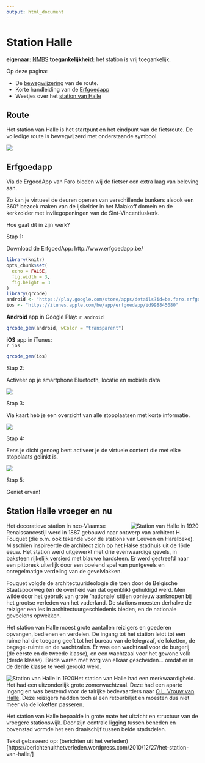 ```yaml
---
output: html_document
---
```


# Station Halle

**eigenaar:** [NMBS](https://www.b-rail.be)
**toegankelijkheid:** het station is vrij toegankelijk.

Op deze pagina:

- De [bewegwijzering](#wegwijzer) van de route.
- Korte handleiding van de [Erfgoedapp](#erfgoedapp)
- Weetjes over het [station van Halle](#station)

## Route {#wegwijzer}

Het station van Halle is het startpunt en het eindpunt van de fietsroute. De volledige route is bewegwijzerd met onderstaande symbool.

![](images/wegwijzer.png)

## Erfgoedapp {#erfgoedapp}

Via de ErgoedApp van Faro bieden wij de fietser een extra laag van beleving aan.

Zo kan je virtueel de deuren openen van verschillende bunkers alsook een 360° bezoek maken van de ijskelder in het Malakoff domein en de kerkzolder met invliegopeningen van de Sint-Vincentiuskerk.

Hoe gaat dit in zijn werk?

Stap 1:

Download de ErfgoedApp:
http://www.erfgoedapp.be/

```r
library(knitr)
opts_chunk$set(
  echo = FALSE,
  fig.width = 3,
  fig.height = 3
)
library(qrcode)
android <- "https://play.google.com/store/apps/details?id=be.faro.erfgoedapp"
ios <- "https://itunes.apple.com/be/app/erfgoedapp/id998845080"
```

**Android** app in Google Play: 
`r android`  
```r
qrcode_gen(android, wColor = "transparent")
```

**iOS** app in iTunes:  
`r ios`  
```r
qrcode_gen(ios)
```

Stap 2:

Activeer op je smartphone Bluetooth, locatie en mobiele data

![](images/erfgoedapp_instellingen.png) 

Stap 3:

Via kaart heb je een overzicht van alle stopplaatsen met korte informatie.

![](images/erfgoedapp_kaart.png)

Stap 4:

Eens je dicht genoeg bent activeer je de virtuele content die met elke stopplaats gelinkt is.

![](images/erfgoedapp_locatie.png)

Stap 5:

Geniet ervan!

## Station Halle vroeger en nu {#station}

<img style="float: right;" src="images/halle_1920.jpg" alt="Station van Halle in 1920">Het decoratieve station in neo-Vlaamse Renaissancestijl werd in 1887 gebouwd naar ontwerp van architect H. Fouquet (die o.m. ook tekende voor de stations van Leuven en Harelbeke). Misschien inspireerde de architect zich op het Halse stadhuis uit de 16de eeuw. Het station werd uitgewerkt met drie evenwaardige gevels, in baksteen rijkelijk versierd met blauwe hardsteen. Er werd gestreefd naar een pittoresk uiterlijk door een boeiend spel van puntgevels en onregelmatige verdeling van de gevelvlakken.

Fouquet volgde de architectuurideologie die toen door de Belgische Staatspoorweg (en de overheid van dat ogenblik) gehuldigd werd. Men wilde door het gebruik van grote 'nationale' stijlen opnieuw aanknopen bij het grootse verleden van het vaderland. De stations moesten derhalve de reiziger een les in architectuurgeschiedenis bieden, en de nationale gevoelens opwekken.

Het station van Halle moest grote aantallen reizigers en goederen opvangen, bedienen en verdelen. De ingang tot het station leidt tot een ruime hal die toegang geeft tot het bureau van de telegraaf, de loketten, de bagage-ruimte en de wachtzalen. Er was een wachtzaal voor de burgerij (de eerste en de tweede klasse), en een wachtzaal voor het gewone volk (derde klasse). Beide waren met zorg van elkaar gescheiden... omdat er in de derde klasse te veel gerookt werd.

<img style="float: left;" src="images/stationhalle.jpg" alt="Station van Halle in 1920">Het station van Halle had een merkwaardigheid. Het had een uitzonderlijk grote zomerwachtzaal. Deze had een aparte ingang en was bestemd voor de talrijke bedevaarders naar [O.L. Vrouw van Halle](http://www.sintmartinusbasiliek.be/). Deze reizigers hadden toch al een retourbiljet en moesten dus niet meer via de loketten passeren.

Het station van Halle bepaalde in grote mate het uitzicht en structuur van de vroegere stationswijk. Door zijn centrale ligging tussen beneden en bovenstad vormde het een draaischijf tussen beide stadsdelen.

Tekst gebaseerd op: (berichten uit het verleden)[https://berichtenuithetverleden.wordpress.com/2010/12/27/het-station-van-halle/]
